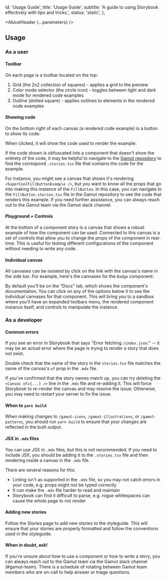 

  id: 'Usage Guide',
  title: 'Usage Guide',
  subtitle: 'A guide to using Storybook effectively with tips and tricks.',
  status: 'static',
};

<Meta title="Meta/Usage Guide" />

<AboutHeader {...parameters} />

## Usage

### As a user

#### Toolbar

On each page is a toolbar located on the top:

<ImageWrapper
  src="./meta/toolbar.png"
  alt="The Storybook toolbar, detailed below."
  height="auto"
/>

1. Grid (the 2x2 collection of squares) - applies a grid to the preview
2. Color mode selector (the circle icon) - toggles between light and dark mode for rendered code examples
3. Outline (dotted square) - applies outlines to elements in the rendered code examples

#### Showing code

On the bottom right of each canvas (a rendered code example) is a button to show its code:

<ImageWrapper
  src="./meta/show_code.png"
  alt="a button on the bottom right of the canvas to show the code being rendered."
  height="auto"
/>

When clicked, it will show the code used to render the example:

<ImageWrapper
  src="./meta/shown_code.png"
  alt="the code used to render the example shown below the canvas."
  height="auto"
/>

If the code shown is obfuscated into a component that doesn't show the entirety of the code, it may be helpful to navigate to the [Gamut repository](https://github.com/Codecademy/gamut) to find the correspond `.stories.tsx` file that contains the code for the example.

For instance, you might see a canvas that shows it's rendering `<SuperCoolFillButtonExample />`, but you want to know all the props that go into making this instance of the `FillButton`. In this case, you can navigate to the `FillButton.stories.tsx` file in the Gamut repository to see the code that renders this example. If you need further assistance, you can always reach out to the Gamut team via the Gamut slack channel.

#### Playground + Controls

At the bottom of a component story is a canvas that shows a robust example of how the component can be used. Connected to this canvas is a set of controls that allow you to change the props of the component in real-time. This is useful for testing different configurations of the component without needing to write any code.

<ImageWrapper
  src="./meta/playground_controls.png"
  alt="the controls used to interact with the example shown below the canvas."
  height="auto"
/>

#### Individual canvas

All canvases can be isolated by click on the link with the canvas's name in the side bar. For example, here's the canvases for the `Badge` component:

<ImageWrapper
  src="./meta/sidebar_canvases.png"
  alt="the sidebar showing the individual canvases for the Badge component."
  height="auto"
/>

By default you'll be on the "Docs" tab, which shows the component's documentation. You can click on any of the options below it to see the individual canvases for that component. This will bring you to a sandbox where you'll have an expanded toolbars menu, the rendered component instance itself, and controls to manipulate the instance.

<ImageWrapper
  src="./meta/individual_canvas.png"
  alt="the individual canvas for the Badge component."
  height="auto"
/>

### As a developer

#### Common errors

If you see an error in Storybook that says "Error fetching `/index.json`:" -- it may be an actual error where the page is trying to render a story that does not exist.

Double check that the name of the story in the `stories.tsx` file matches the name of the canvas's `of` prop in the `.mdx` file.

If you've confirmed that the story names match up, you can try deleting the `<Canvas of={...} />` line in the `.mdx` file and re-adding it. This will force Storybook to re-render the canvas and may resolve the issue.
Otherwise, you may need to restart your server to fix the issue.

#### When to `yarn build`

When making changes to `/gamut-icons`, `/gamut-illustrations`, or `/gamut-patterns`, you should run `yarn build` to ensure that your changes are reflected in the built output.

#### JSX in `.mdx` files

You can use JSX in `.mdx` files, but this is not recommended. If you need to include JSX, you should be adding it to the `.stories.tsx` file and then rendering inside a canvas in the `.mdx` file.

There are several reasons for this:

- Linting isn't as supported in the `.mdx` file, so you may not catch errors in your code, e.g. props might not be typed correctly
- It can make the `.mdx` file harder to read and maintain
- Storybook can find it difficult to parse, e.g. rogue whitespaces can cause the whole page to not render

#### Adding new stories

Follow the <LinkTo id="Meta/Stories">Stories</LinkTo> page to add new stories to the styleguide. This will ensure that your stories are properly formatted and follow the conventions used in the styleguide.

#### When in doubt, ask!

If you're unsure about how to use a component or how to write a story, you can always reach out to the Gamut team via the Gamut slack channel (#gamut-team). There is a schedule of rotating between Gamut team members who are on-call to help answer or triage questions.

